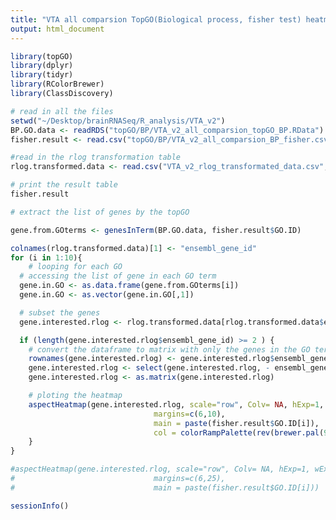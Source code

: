 ```yaml
---
title: "VTA all comparsion TopGO(Biological process, fisher test) heatmaps"
output: html_document
---
```

```r
library(topGO)
library(dplyr)
library(tidyr)
library(RColorBrewer)
library(ClassDiscovery)
```

```r
# read in all the files
setwd("~/Desktop/brainRNASeq/R_analysis/VTA_v2")
BP.GO.data <- readRDS("topGO/BP/VTA_v2_all_comparsion_topGO_BP.RData")
fisher.result <- read.csv("topGO/BP/VTA_v2_all_comparsion_BP_fisher.csv", header = TRUE, stringsAsFactors = FALSE)

#read in the rlog transformation table
rlog.transformed.data <- read.csv("VTA_v2_rlog_transformated_data.csv", header = TRUE, stringsAsFactors = FALSE)
```

```r
# print the result table
fisher.result
```

```r
# extract the list of genes by the topGO

gene.from.GOterms <- genesInTerm(BP.GO.data, fisher.result$GO.ID)

colnames(rlog.transformed.data)[1] <- "ensembl_gene_id"
for (i in 1:10){
	# looping for each GO
  # accessing the list of gene in each GO term
  gene.in.GO <- as.data.frame(gene.from.GOterms[i])
  gene.in.GO <- as.vector(gene.in.GO[,1])

  # subset the genes 
  gene.interested.rlog <- rlog.transformed.data[rlog.transformed.data$ensembl_gene_id %in% gene.in.GO, ]

  if (length(gene.interested.rlog$ensembl_gene_id) >= 2 ) {
    # convert the dataframe to matrix with only the genes in the GO term
    rownames(gene.interested.rlog) <- gene.interested.rlog$ensembl_gene_id
    gene.interested.rlog <- select(gene.interested.rlog, - ensembl_gene_id)
    gene.interested.rlog <- as.matrix(gene.interested.rlog)

    # ploting the heatmap
    aspectHeatmap(gene.interested.rlog, scale="row", Colv= NA, hExp=1, wExp=1.5, 
    							margins=c(6,10),
    							main = paste(fisher.result$GO.ID[i]),
    							col = colorRampPalette(rev(brewer.pal(9,"RdBu")))(255))
    }
}

#aspectHeatmap(gene.interested.rlog, scale="row", Colv= NA, hExp=1, wExp=1.5, 
#							    margins=c(6,25),
#    							main = paste(fisher.result$GO.ID[i]))
```

```r
sessionInfo()
```